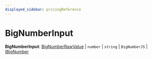 ```yaml
---
displayed_sidebar: pricingReference
---
```



# BigNumberInput

 **BigNumberInput**: [BigNumberRawValue](../pricing.BigNumberRawValue/page.mdx) \| `number` \| `string` \| `BigNumberJS` \| [IBigNumber](../../interfaces/pricing.IBigNumber/page.mdx)
